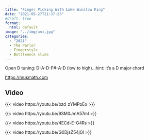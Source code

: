 ```yaml
---
title: "Finger Picking With Luke Winslow King"
date: "2021-05-27T21:37:23"
#draft: true
format: 
  html: default
image: "../img/ami.jpg"
categories:
  - "2021"
  - The Parlor
  - Fingerstyle
  - Bottleneck slide
---
```


Open D tuning: D-A-D-F#-A-D (low to high)...hint: it's a D major chord

<https://musmath.com>

## Video

{{< video https://youtu.be/bzd_zYMPoEo >}}

{{< video https://youtu.be/9SM0JmA57mI >}}

{{< video https://youtu.be/4ECd-E-G4Rs >}}

{{< video https://youtu.be/G0DjsZ54jOI >}}

